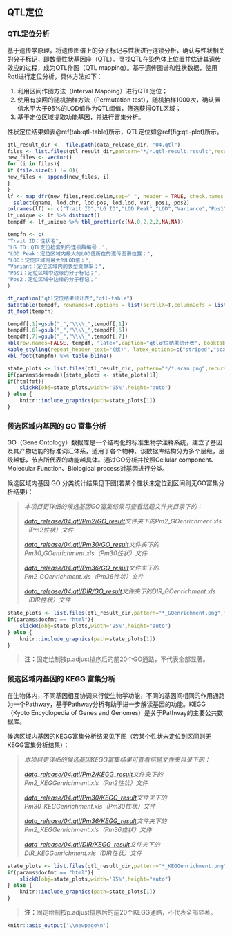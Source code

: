 ## QTL定位

### QTL定位分析

基于遗传学原理，将遗传图谱上的分子标记与性状进行连锁分析，确认与性状相关的分子标记，即数量性状基因座（QTL）。寻找QTL在染色体上位置并估计其遗传效应的过程，成为QTL作图（QTL mapping）。基于遗传图谱和性状数据，使用Rqtl进行定位分析，具体方法如下：

1. 利用区间作图方法（Interval Mapping）进行QTL定位；
2. 使用有放回的随机抽样方法（Permutation test），随机抽样1000次，确认置信水平大于95%的LOD值作为QTL阈值，筛选获得QTL区域；
3. 基于定位区域提取功能基因，并进行富集分析。

性状定位结果如表\@ref(tab:qtl-table)所示，QTL定位如\@ref(fig:qtl-plot)所示。
```r
qtl_result_dir <-  file.path(data_release_dir, "04.qtl")
files <- list.files(qtl_result_dir,pattern="*/*.qtl-result.result",recursive=T,full.names=T)
new_files <- vector()
for (i in files){
if (file.size(i) != 0){
new_files <- append(new_files, i)
}
}
lf <- map_dfr(new_files,read.delim,sep=" ", header = TRUE, check.names = FALSE) %>%
  select(qname, lod.chr, lod.pos, lod.lod, var, pos1, pos2)
colnames(lf) <- c("Trait ID","LG ID","LOD Peak","LOD","Variance","Pos1","Pos2")
lf_unique <- lf %>% distinct()
tempdf <- lf_unique %>% tbl_prettier(c(NA,0,2,2,2,NA,NA))

tempfn <- c(
"Trait ID：性状名",
"LG ID：QTL定位检索到的连锁群编号；",
"LOD Peak：定位区域内最大的LOD值所在的遗传图谱位置；",
"LOD：定位区域内最大的LOD值；",
"Variant：定位区域内的表型贡献率；",
"Pos1：定位区域中边缘的分子标记；",
"Pos2：定位区域中边缘的分子标记；"
)
```
```r
dt_caption("qtl定位结果统计表","qtl-table")
datatable(tempdf, rownames=F,options = list(scrollX=T,columnDefs = list(list(className = 'dt-center',targets='_all'))))
dt_foot(tempfn)
```

```r
tempdf[,1]=gsub("_","\\\\_",tempdf[,1])
tempdf[,6]=gsub("_","\\\\_",tempdf[,6])
tempdf[,7]=gsub("_","\\\\_",tempdf[,7])
kbl(row.names=FALSE, tempdf, "latex",caption="qtl定位结果统计表", booktabs = TRUE, longtable = TRUE, linesep=' ',escape=FALSE,align="c") %>%
kable_styling(repeat_header_text="(续)", latex_options=c("striped","scale_down","repeat_header"))%>%
kbl_foot(tempfn) %>% table_bline()
```

```r
state_plots <- list.files(qtl_result_dir, pattern="*/*.scan.png",recursive=T, full.names=T)
if(params$devmode){state_plots <- state_plots[1]}
if(htmlfmt){
    slickR(obj=state_plots,width='95%',height="auto")
} else {
    knitr::include_graphics(path=state_plots[1])
}
```

### 候选区域内基因的 GO 富集分析

GO（Gene Ontology）数据库是一个结构化的标准生物学注释系统，建立了基因及其产物功能的标准词汇体系，适用于各个物种。该数据库结构分为多个层级，层级越低，节点所代表的功能越具体。通过GO分析并按照Cellular component、Molecular Function、Biological process对基因进行分类。

候选区域内基因 GO 分类统计结果见下图(若某个性状未定位到区间则无GO富集分析结果)：

> *本项目更详细的候选基因GO富集结果可查看结题文件夹目录下的：*
>
> *[data_release/04.qtl/Pm2/GO_result](./data_release/04.qtl/Pm2/GO_result)文件夹下的Pm2_GOenrichment.xls（Pm2性状）文件*
>
> *[data_release/04.qtl/Pm30/GO_result](./data_release/04.qtl/Pm30/GO_result)文件夹下的Pm30_GOenrichment.xls（Pm30性状）文件*
>
> *[data_release/04.qtl/Pm36/GO_result](./data_release/04.qtl/Pm36/GO_result)文件夹下的Pm2_GOenrichment.xls（Pm36性状）文件*
>
> *[data_release/04.qtl/DIR/GO_result](./data_release/04.qtl/DIR/GO_result)文件夹下的DIR_GOenrichment.xls（DIR性状）文件*


```r
state_plots <- list.files(qtl_result_dir,pattern="*_GOenrichment.png",full.names=TRUE, recursive = TRUE)
if(params$docfmt == "html"){
    slickR(obj=state_plots,width='95%',height="auto")
} else {
    knitr::include_graphics(path=state_plots[1])
}
```

> **注：**固定绘制按p.adjust排序后的前20个GO通路，不代表全部显著。

### 候选区域内基因的 KEGG 富集分析

在生物体内，不同基因相互协调来行使生物学功能，不同的基因间相同的作用通路为一个Pathway，基于Pathway分析有助于进一步解读基因的功能。KEGG（Kyoto Encyclopedia of Genes and Genomes）是关于Pathway的主要公共数据库。

候选区域内基因的KEGG富集分析结果见下图（若某个性状未定位到区间则无KEGG富集分析结果）：

> *本项目更详细的候选基因KEGG富集结果可查看结题文件夹目录下的：*
>
> *[data_release/04.qtl/Pm2/KEGG_result](./data_release/04.qtl/Pm2/KEGG_result)文件夹下的Pm2_KEGGenrichment.xls（Pm2性状）文件*
>
> *[data_release/04.qtl/Pm30/KEGG_result](./data_release/04.qtl/Pm30/KEGG_result)文件夹下的Pm30_KEGGenrichment.xls（Pm30性状）文件*
>
> *[data_release/04.qtl/Pm36/KEGG_result](./data_release/04.qtl/Pm36/KEGG_result)文件夹下的Pm2_KEGGenrichment.xls（Pm36性状）文件*
>
> *[data_release/04.qtl/DIR/KEGG_result](./data_release/04.qtl/DIR/KEGG_result)文件夹下的DIR_KEGGenrichment.xls（DIR性状）文件*

```r
state_plots <- list.files(qtl_result_dir,pattern="*_KEGGenrichment.png",full.names=TRUE, recursive = TRUE)
if(params$docfmt == "html"){
    slickR(obj=state_plots,width='95%',height="auto")
} else {
    knitr::include_graphics(path=state_plots[1])
}
```

> **注：**固定绘制按p.adjust排序后的前20个KEGG通路，不代表全部显著。

```r
knitr::asis_output('\\newpage\n')
```

